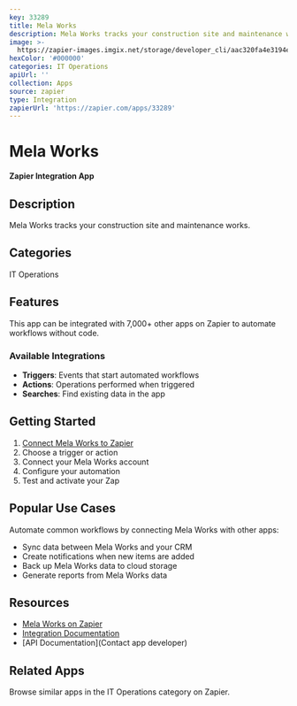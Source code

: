 ```yaml
---
key: 33289
title: Mela Works
description: Mela Works tracks your construction site and maintenance works.
image: >-
  https://zapier-images.imgix.net/storage/developer_cli/aac320fa4e3194ec44e641ca1702c517_4.png?auto=format%2Ccompress&ixlib=python-3.0.0&q=50
hexColor: '#000000'
categories: IT Operations
apiUrl: ''
collection: Apps
source: zapier
type: Integration
zapierUrl: 'https://zapier.com/apps/33289'
---
```

# Mela Works

**Zapier Integration App**

## Description

Mela Works tracks your construction site and maintenance works.

## Categories

IT Operations

## Features

This app can be integrated with 7,000+ other apps on Zapier to automate workflows without code.

### Available Integrations

- **Triggers**: Events that start automated workflows
- **Actions**: Operations performed when triggered
- **Searches**: Find existing data in the app

## Getting Started

1. [Connect Mela Works to Zapier](https://zapier.com/apps/33289)
2. Choose a trigger or action
3. Connect your Mela Works account
4. Configure your automation
5. Test and activate your Zap

## Popular Use Cases

Automate common workflows by connecting Mela Works with other apps:

- Sync data between Mela Works and your CRM
- Create notifications when new items are added
- Back up Mela Works data to cloud storage
- Generate reports from Mela Works data

## Resources

- [Mela Works on Zapier](https://zapier.com/apps/33289)
- [Integration Documentation](https://zapier.com/apps/33289/integrations)
- [API Documentation](Contact app developer)

## Related Apps

Browse similar apps in the IT Operations category on Zapier.
